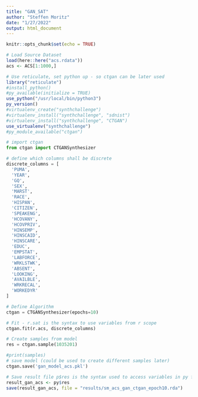 ```yaml
---
title: "GAN_SAT"
author: "Steffen Moritz"
date: "1/27/2022"
output: html_document
---
```


```r
knitr::opts_chunk$set(echo = TRUE)
```


```r
# Load Source Dataset
load(here::here("acs.rdata"))
acs <- ACS[1:1000,]
```

```r
# Use reticulate, set python up - so ctgan can be later used
library("reticulate")
#install_python()
#py_available(initialize = TRUE)
use_python("/usr/local/bin/python3")
py_version()
#virtualenv_create("synthchallenge")
#virtualenv_install("synthchallenge", "sdnist")
#virtualenv_install("synthchallenge", "CTGAN")
use_virtualenv("synthchallenge")
#py_module_available("ctgan")
```

```python
# import ctgan
from ctgan import CTGANSynthesizer

# define which columns shall be discrete
discrete_columns = [
  'PUMA',
  'YEAR',
  'GQ',
  'SEX',
  'MARST',
  'RACE',
  'HISPAN',
  'CITIZEN',
  'SPEAKENG',
  'HCOVANY',
  'HCOVPRIV',
  'HINSEMP',
  'HINSCAID',
  'HINSCARE',
  'EDUC',
  'EMPSTAT',
  'LABFORCE',
  'WRKLSTWK',
  'ABSENT',
  'LOOKING',
  'AVAILBLE',
  'WRKRECAL',
  'WORKEDYR'
]

# Define Algorithm
ctgan = CTGANSynthesizer(epochs=10)

# Fit - r.sat is the syntax to use variables from r scope 
ctgan.fit(r.acs, discrete_columns)

# Create samples from model
res = ctgan.sample(1035201)

#print(samples)
# save model (could be used to create different samples later)
ctgan.save('gan_model_acs.pkl')
```

```r
# Save result file p$res is the syntax used to access variables in py from r
result_gan_acs <- py$res
save(result_gan_acs, file = "results/sm_acs_gan_ctgan_epoch10.rda")
```

